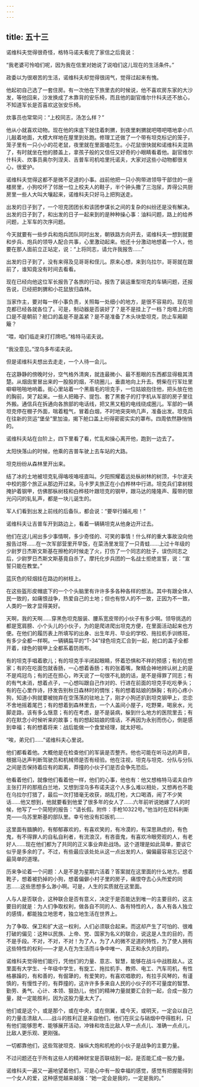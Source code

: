 ```yaml
---
---
---
```

title: 五十三
---



诺维科夫觉得很奇怪，格特马诺夫看完了家信之后竟说：

“我老婆可怜咱们呢，因为我在信里对她说了说咱们这儿现在的生活条件。”

政委以为很艰苦的生活，诺维科夫却觉得很阔气，觉得过起来有愧。

他起初自己选了一套住房。有一次他在下旅里去的时候说，他不喜欢房东家的大沙发，等他回来，沙发换成了木靠背的安乐椅，而且他的副官维尔什科夫还不放心，不知道军长是否喜欢这张安乐椅。

炊事员也常常问：“上校同志，汤怎么样？”

他从小就喜欢动物。现在他的床底下就住着刺猬，到夜里剌猬就吧嗒吧嗒地拿小爪儿敲着地面，大模大样地在屋里到处跑。修理工还做了一个带有坦克标记的笼子，笼子里有一只小小的花老鼠，夜里就在里面嗑花生。小花鼠很快就和诺维科夫混熟了，有时就坐在他的膝盖上，拿孩子般的又信任又好奇的小眼睛看着他。副官维尔什科夫、炊事员奥尔列涅夫、吉普车司机哈里托诺夫，大家对这些小动物都很关心，很爱护。

诺维科夫觉得这都不是微不足道的小事。战前他把一只小狗带进领导干部住的一座楼房里，小狗咬坏了邻居一位上校夫人的鞋子，半个钟头撒了三泡尿，弄得公共厨房里一些人大叫大嚷起来，诺维科夫只好马上把狗送走。

出发的日子到了，一个坦克团团长和该团参谋长之间的复杂的纠纷还是没有解决。出发的日子到了，和出发的日子一起来到的是种种操心事：油料问题，路上的给养问题，上军车的次序问题。

今天就要有一些步兵和炮兵团队同时出发，朝铁路方向开去，诺维科夫一想到就要和步兵、炮兵的领导人配合共事，心里激动起来。他还十分激动地想着一个人，他要在那人面前立正站定，说：“上将同志，请允许我报吿……”

出发的日子到了，没有来得及见哥哥和侄儿。原来心想，来到乌拉尔，哥哥就在跟前了，谁知竟没有时间去看看。

现在已经向他这位军长报告了各旅的行动，报吿了装运重型坦克的车辆问题，还报告说，已经把刺猬和小花鼠放归森林。

当家作主，要对每一样小事负责，关照每一处细小的地方，是很不容易的。现在坦克都已经各就各位了。可是，制动器是否装好了？是不是挂上了一档？炮塔上的炮口是不是朝前？舱口的盖是不是盖紧？是不是准备了木头块垫坦克，防止车厢颠簸？

“喂，咱们临走来打打牌吧。”格特马诺夫说。

“我没意见。”涅乌多布诺夫说。

但是诺维科夫想出去走走，一个人待一会儿。

在这静静的傍晚时分，空气格外清爽，就连最微小、最不惹眼的东西都显得极其清楚。从烟囱里冒出来的一股股的烟，不绕圈儿，垂直地向上升去。劈柴在行军灶里噼噼啪啪地响着。街心里站着一个黑眉毛的坦克手，一位姑娘抱住他，把头放在他的胸前，哭了起来。一些人把箱子、提包、套了黑套子的打字机从军部的房子里往外搬。通信兵在拆通向各旅部的电话线，把又黑又粗的电线绕成圈儿。军部的一辆坦克停在棚子外面，喘着粗气，冒着白烟，不时地突突响几声，准备出发。坦克兵在往新的货运“堡垒”里加油，揭下舱口盖上绗得密密实实的罩布。四周依然静悄悄的。

诺维科夫站在台阶上，四下里看了看，忙乱和操心离开他，跑到一边去了。

太阳快落山的时候，他乘的吉普车驶上去车站的大路。

坦克纷纷从森林里开出来。

结了冰的土地被坦克轧得咯吱咯吱直叫。夕阳照耀着远处枞树林的树顶，卡尔波夫中校的那个旅正从那边开过来。马卡罗夫旅正在小白桦林中行进。坦克兵们拿树枝掩护着钢甲，仿佛那枞树枝和白桦枝叶跟坦克的钢甲，跟马达的隆隆声、履带的银光闪闪的轧轧声，都是一块儿诞生的。

军人们看到出发上前线的后备队，都会说：“要举行婚礼啦！”

诺维科夫让吉普车开到路边上，看着一辆辆坦克从他身边开过去。

他们在这儿闹出多少事情啊，多少奇怪的、可笑的事情！什么样的重大事故没向他报告过呀……在一次军部营里开早饭，在菜汤里发现了一只青蛙……上过十年级的少尉罗日杰斯文斯基在擦枪的时候走了火，打伤了一个同志的肚子，误伤同志之后，少尉罗日杰斯文斯基竟自杀了。摩托化步兵团的一名战士拒绝宣誓，说：“宣誓只能在教堂。”

蓝灰色的轻烟挂在路边的树枝上。

在这些盔形皮帽底下的一个个头脑里有许许多多各种各样的想法。其中有跟全体人民一致的，如痛恨战争，热爱自己的土地；但也有惊人的不一致，正因为不一致，人类的一致才显得美好。

天啊，我的天啊……穿黑色坦克服装、腰系宽皮带的小伙子有多少啊。领导挑选的都是宽肩膀、小个头儿的小伙子，为的是爬进爬出坦克方便，在里面活动起来也方便。在他们的履历表上所填写的出身、出生年月、毕业的学校、拖拉机手训练班，有多少全都一样啊。一辆辆扁平的“T-34”绿色坦克汇合到一起，舱口的盖子全都开着，绿色的钢甲上全都系着防雨布。

有的坦克手唱着歌儿；有的坦克手半闭起眼睛，怀着恐惧和不祥的预感；有的在想家；有的在吃面包就香肠，一心想着香肠；有的张着嘴，聚精会神地辨认树上的是不是鸡冠鸟；有的还在担心，昨天说了一句很不礼貌的话，是不是得罪了同志；有的有气未消，想着点子，一心想叫跟自己作对的、行进在前面的坦克手吃吃拳头；有的在心里作诗，抒发告别秋日森林时的惆怅；有的想着姑娘的酥胸；有的心疼小狗，知道小狗就要被抛弃在空荡荡的驻地上了，刚才小狗还扒到坦克钢甲上，恋恋不舍地摇着尾巴；有的想着到森林里去，一个人盖间小屋子，吃野果，喝泉水，光脚走路，该有多么惬意；有的在考虑，是不是装病，躲到什么地方的医院里去；有的在默念小时候听来的故事；有的想起姑娘的情话，不再因为永别而伤心，倒是感到幸福；有的想着将来：战后能做一个食堂经理，就太好啦。

“唉，弟兄们……”诺维科夫心里说。

他们都看着他。大概他是在检查他们的军装是否整齐。他也可能在听马达的声音，根据马达声判断驾驶员和机械师是否有经验。他在注视，坦克与坦克、分队与分队之间是否保持着应有的距离，莽撞的小伙子们是否会争先恐后。

他看着他们，就像他们看着他一样，他们的心事，他也有：他又想格特马诺夫自作主张打开的那瓶白兰地，又想到涅乌多布诺夫这个人多么难以相处，又想再也不能在乌拉尔打猎了，最后一次打猎毫无收获，胡乱打枪，大口喝酒，闹了不少笑话……他又想到，他就要看到他爱了很多年的女人了……六年前听说她嫁了人的时候，他写了一个简短的报告：“请长假。附件：手枪10322号。”他当时在尼科利斯克——乌苏里斯基的部队里。幸亏他没有扣扳机……

这里面有腼腆的，有郁郁寡欢的，有喜欢笑的，有冷漠的，有深思熟虑的，有色鬼，有不得罪人的自私自利者，有流浪汉，有吝啬鬼，有喜欢冷眼旁观的人，有老好人……现在他们都为了共同的正义事业奔赴战场。这个道理是如此简单，要谈它似乎是多余的了。不过，有些最应该处处从这一点出发的人，偏偏最容易忘记这个最简单的道理。

历来争论着一个问题：人是不是为星期六活着？答案就在这里面的什么地方。想着靴子，想着被扔掉的小狗，想着偏僻小村子里的房子，痛恨夺去心头所爱的同志……这些思想多么渺小啊。可是，人生的实质就在这里面。

人与人是否联合，这种联合是否有意义，决定于是否能达到唯一的主要目的，这主要目的就是：为人们争取权利，做各自不同的人、各有特性的人，各人有各人独立的感情，都能独立地思考，独立地生活在世界上。

为了争取、保卫和扩大这一权利，人们必须联合起来。而这却产生了可怕的、很难打破的偏见：这种以民族、上帝、党、国家为名义的联合，说这是人生的目的，而不是手段。不对，不对，不对！为了人，为了人的微不足道的特性，为了使人拥有这些特性的权利——才是人在为生活而斗争中唯一、真正和永久的目的。

诺维科夫觉得他们能行，凭他们的力量、意志、智慧，能够在战斗中战胜敌人。这里面有大学生、十年级中学生，有旋工、拖拉机手、教师、电工、汽车司机，有性格暴躁的，有和善的，有倔犟的，有爱笑的，有喜欢唱歌的，有拉手风琴的，有谨慎的，有慢性子的，有莽撞的，这许许多多来自人民的小伙子的不可量度的智慧、勤劳、勇气、心计、本领、狠劲儿，他们的精神力量就要汇合到一起，合成一股力量，就一定能胜利，因为这股力量太大了。

他们或是这个，或是那个，或在中央，或在侧翼，或今天，或明天，一定会以自己的力量击溃敌人……战斗的胜利正是来自他们，他们在灰尘与硝烟中夺得胜利，只有他们能够思考、能够展开活动，冲锋和攻击比敌人早一点点儿、准确一点点儿，比敌人更乐观、更刚强。

一切都靠他们，这些驾驶坦克、操纵大炮和机枪的小伙子是战争的主要力量。

不过问题还在于所有这些人的精神财宝是否联结到一起，是否能汇成一股力量。

诺维科夫一遍又一遍地望着他们，可是心中有一股幸福的感觉，感觉有把握能得到一个女人的爱，这种感觉越来越强：“她一定会是我的，一定是我的。”